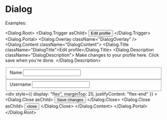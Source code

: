 
# Dialog

Examples:

<Dialog.Root>
  <Dialog.Trigger asChild>
    <button className="Button violet">Edit profile</button>
  </Dialog.Trigger>
  <Dialog.Portal>
    <Dialog.Overlay className="DialogOverlay" />
    <Dialog.Content className="DialogContent">
      <Dialog.Title className="DialogTitle">Edit profile</Dialog.Title>
      <Dialog.Description className="DialogDescription">
        Make changes to your profile here. Click save when you're done.
      </Dialog.Description>
      <fieldset className="Fieldset">
        <label className="Label" htmlFor="name">
          Name
        </label>
        <input className="Input" id="name" defaultValue="Pedro Duarte" />
      </fieldset>
      <fieldset className="Fieldset">
        <label className="Label" htmlFor="username">
          Username
        </label>
        <input className="Input" id="username" defaultValue="@peduarte" />
      </fieldset>
      <div
        style={{ display: "flex", marginTop: 25, justifyContent: "flex-end" }}
      >
        <Dialog.Close asChild>
          <button className="Button green">Save changes</button>
        </Dialog.Close>
      </div>
      <Dialog.Close asChild>
        <button className="IconButton" aria-label="Close">
          close
        </button>
      </Dialog.Close>
    </Dialog.Content>
  </Dialog.Portal>
</Dialog.Root>

